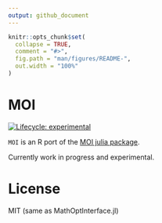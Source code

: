 ```yaml
---
output: github_document
---
```


<!-- README.md is generated from README.Rmd. Please edit that file -->

```r
knitr::opts_chunk$set(
  collapse = TRUE,
  comment = "#>",
  fig.path = "man/figures/README-",
  out.width = "100%"
)
```
# MOI

<!-- badges: start -->
[![Lifecycle: experimental](https://img.shields.io/badge/lifecycle-experimental-orange.svg)](https://www.tidyverse.org/lifecycle/#experimental)
<!-- badges: end -->

`MOI` is an R port of the [MOI julia package](https://github.com/JuliaOpt/MathOptInterface.jl). 

Currently work in progress and experimental.

# License

MIT (same as MathOptInterface.jl)

